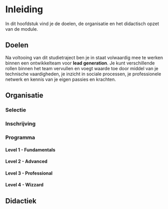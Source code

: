# Inleiding {#inleiding}

In dit hoofdstuk vind je de doelen, de organisatie en het didactisch opzet van de module.

## Doelen
Na voltooing van dit studietraject ben je in staat volwaardig mee te werken binnen een ontwikkelteam voor **lead generation**. Je kunt verschillende rollen binnen het team vervullen en voegt waarde toe door middel van je technische vaardigheden, je inzicht in sociale processen, je professionele netwerk en kennis van je eigen passies en krachten.

## Organisatie
### Selectie
### Inschrijving
### Programma
#### Level 1 - Fundamentals
#### Level 2 - Advanced
#### Level 3 - Professional
#### Level 4 - Wizzard

## Didactiek

